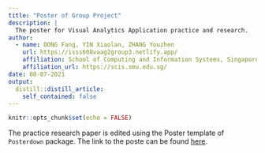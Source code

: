 ```yaml
---
title: "Poster of Group Project"
description: |
  The poster for Visual Analytics Application practice and research.
author:
  - name: DONG Fang, YIN Xiaolan, ZHANG Youzhen
    url: https://isss608vaag2group3.netlify.app/
    affiliation: School of Computing and Information Systems, Singapore Management University
    affiliation_url: https://scis.smu.edu.sg/
date: 08-07-2021
output:
  distill::distill_article:
    self_contained: false
---
```



```r
knitr::opts_chunk$set(echo = FALSE)
```

The practice research paper is edited using the Poster template of `Posterdown` package. The link to the poste can be found [here](https://scis.smu.edu.sg/).



